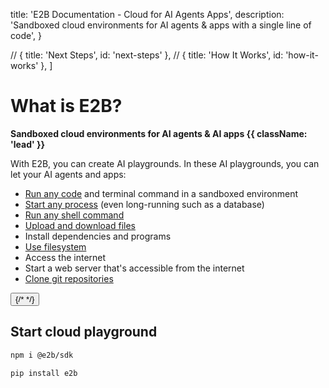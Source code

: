 
  title: 'E2B Documentation - Cloud for AI Agents Apps',
  description:
    'Sandboxed cloud environments for AI agents & apps with a single line of code',
}

  // { title: 'Next Steps', id: 'next-steps' },
  // { title: 'How It Works', id: 'how-it-works' },
]

<HeroPattern />

# What is E2B?

**Sandboxed cloud environments for AI agents & AI apps {{ className: 'lead' }}**

With E2B, you can create AI playgrounds. In these AI playgrounds, you can let your AI agents and apps:

- [Run any code](/agents/exec) and terminal command in a sandboxed environment
- [Start any process](/playgrounds/process) (even long-running such as a database)
- [Run any shell command](/agents/shell-commands)
- [Upload and download files](/playgrounds/filesystem#write-bytes)
- Install dependencies and programs
- [Use filesystem](/playgrounds/filesystem)
- Access the internet
- Start a web server that's accessible from the internet
- [Clone git repositories](/agents/clone-repo)

<div className="not-prose mb-16 mt-6 flex items-center gap-3">
  <Button
    href="/getting-started/installation"
    arrow="right"
    children="Getting Started"
  />
  {/* <ButtonLoginToken /> */}
</div>

## Start cloud playground

<CodeGroup isRunnable={false}>

```bash {{ language: 'js' }}
npm i @e2b/sdk
```

```bash {{ language: 'python' }}
pip install e2b
```

</CodeGroup>

<CodeGroupAutoload
  path="quickstart"
  isRunnable={false}
/>
